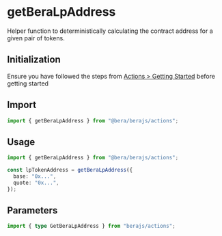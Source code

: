 # getBeraLpAddress

Helper function to deterministically calculating the contract address for a given pair of tokens.

## Initialization

Ensure you have followed the steps from [Actions > Getting Started](/actions/getting-started) before getting started

## Import

```ts
import { getBeraLpAddress } from "@bera/berajs/actions";
```

## Usage

```ts [example.ts]
import { getBeraLpAddress } from "@bera/berajs/actions";

const lpTokenAddress = getBeraLpAddress({
  base: "0x...",
  quote: "0x...",
});
```

## Parameters

```ts
import { type GetBeraLpAddress } from "berajs/actions";
```
